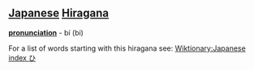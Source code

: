 == [[Japanese]] [[Hiragana]] ==
'''[[pronunciation]]''' - bí (bi)

For a list of words starting with this hiragana see: [[Wiktionary:Japanese index ひ]]